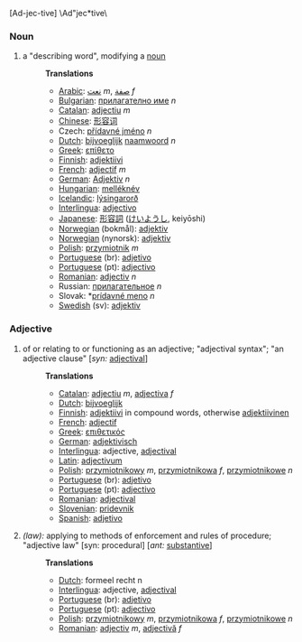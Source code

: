 [Ad-jec-tive] \Ad"jec*tive\

===Noun===
# a "describing word", modifying a [[noun]]
#:'''Translations'''
#:*[[Arabic]]: [[نعت]] ''m'', [[صفة]] ''f''
#:*[[Bulgarian]]: [[прилагателно име]] ''n''
#:*[[Catalan]]: [[adjectiu]] ''m''
#:*[[Chinese]]: [[形容词]]
#:*Czech: [[přídavné jméno]] ''n''
#:*[[Dutch]]: [[bijvoeglijk]] [[naamwoord]] ''n''
#:*[[Greek]]: [[επίθετο]]
#:*[[Finnish]]: [[adjektiivi]]
#:*[[French]]: [[adjectif]] ''m''
#:*[[German]]: [[Adjektiv]] ''n''
#:*[[Hungarian]]: [[melléknév]]
#:*[[Icelandic]]: [[lýsingarorð]]
#:*[[Interlingua]]: [[adjectivo]]
#:*[[Japanese]]: [[形容詞]] ([[けいようし]], keiyōshi)
#:*[[Norwegian]] (bokmål): [[adjektiv]]
#:*[[Norwegian]] (nynorsk): [[adjektiv]]
#:*[[Polish]]: [[przymiotnik]] ''m''
#:*[[Portuguese]] (br): [[adjetivo]]
#:*[[Portuguese]] (pt): [[adjectivo]]
#:*[[Romanian]]: [[adjectiv]] ''n''
#:*Russian: [[прилaгaтeльнoe]] ''n''
#:*Slovak: *[[prídavné meno]] ''n''
#:*[[Swedish]] (sv): [[adjektiv]]

===Adjective===
# of or relating to or functioning as an adjective; "adjectival syntax"; "an adjective clause" [''syn:'' [[adjectival]]]
#:'''Translations'''
#:*[[Catalan]]: [[adjectiu]] ''m'', [[adjectiva]] ''f''
#:*[[Dutch]]: [[bijvoeglijk]]
#:*[[Finnish]]: [[adjektiivi]] in compound words, otherwise [[adjektiivinen]]
#:*[[French]]: [[adjectif]]
#:*[[Greek]]: [[επιθετικός]]
#:*[[German]]: [[adjektivisch]]
#:*[[Interlingua]]: adjective, [[adjectival]]
#:*[[Latin]]: [[adjectivum]]
#:*[[Polish]]: [[przymiotnikowy]] ''m'', [[przymiotnikowa]] ''f'', [[przymiotnikowe]] ''n''
#:*[[Portuguese]] (br): [[adjetivo]]
#:*[[Portuguese]] (pt): [[adjectivo]]
#:*[[Romanian]]: [[adjectival]]
#:*[[Slovenian]]: [[pridevnik]]
#:*[[Spanish]]: [[adjetivo]]
#''(law):'' applying to methods of enforcement and rules of procedure; "adjective law" [syn: procedural] [''ant:'' [[substantive]]]
#:'''Translations'''
#:*[[Dutch]]: formeel recht n
#:*[[Interlingua]]: adjective, [[adjectival]]
#:*[[Portuguese]] (br): [[adjetivo]]
#:*[[Portuguese]] (pt): [[adjectivo]]
#:*[[Polish]]: [[przymiotnikowy]] ''m'', [[przymiotnikowa]] ''f'', [[przymiotnikowe]] ''n''
#:*[[Romanian]]: [[adjectiv]] ''m'', [[adjectivă]] ''f''